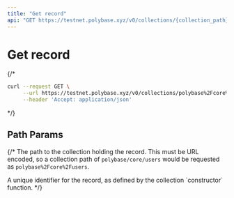 ```yaml
---
title: "Get record"
api: "GET https://testnet.polybase.xyz/v0/collections/{collection_path}/records/<record_id>"
---
```


# Get record
 
{/* <RequestExample>

```bash Bash
curl --request GET \
     --url https://testnet.polybase.xyz/v0/collections/polybase%2Fcore%2Fusers/records/id123\
     --header 'Accept: application/json'
```

</RequestExample> */}

## Path Params

{/* <ParamField path="collection_path" type="string" required>
  The path to the collection holding the record. This must be URL encoded, so a collection path of `polybase/core/users` would be requested as `polybase%2Fcore%2Fusers`.
</ParamField>

<ParamField path="record_id" type="string" required>
  A unique identifier for the record, as defined by the collection `constructor` function.
</ParamField> */}
